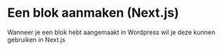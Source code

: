 # Een blok aanmaken (Next.js)

Wanneer je een blok hebt aangemaakt in Wordpress wil je deze kunnen gebruiken in Next.js